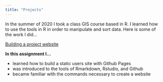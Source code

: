 ```yaml
---
title: "Projects"
---
```


In the summer of 2020 I took a class GIS course based in R. I learned how to use the tools in R in order to manipulate and sort data. Here is some of the work I did...

   [Building a project website](https://github.com/conor-dunn)
  
  **In this assignment I...**
  
   - learned how to build a static users site with Github Pages
   - was introduced to the tools of Rmarkdown, Rstudio, and Github
   - became familiar with the commands necessary to create a website